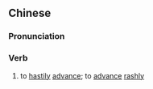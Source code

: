 {{also|轻进}}
==Chinese==
{{zh-forms|s=轻进}}

===Pronunciation===
{{zh-pron
|m=qīngjìn
|cat=v
}}

===Verb===
{{zh-verb}}

# {{lb|zh|literary}} to [[hastily]] [[advance]]; to [[advance]] [[rashly]]